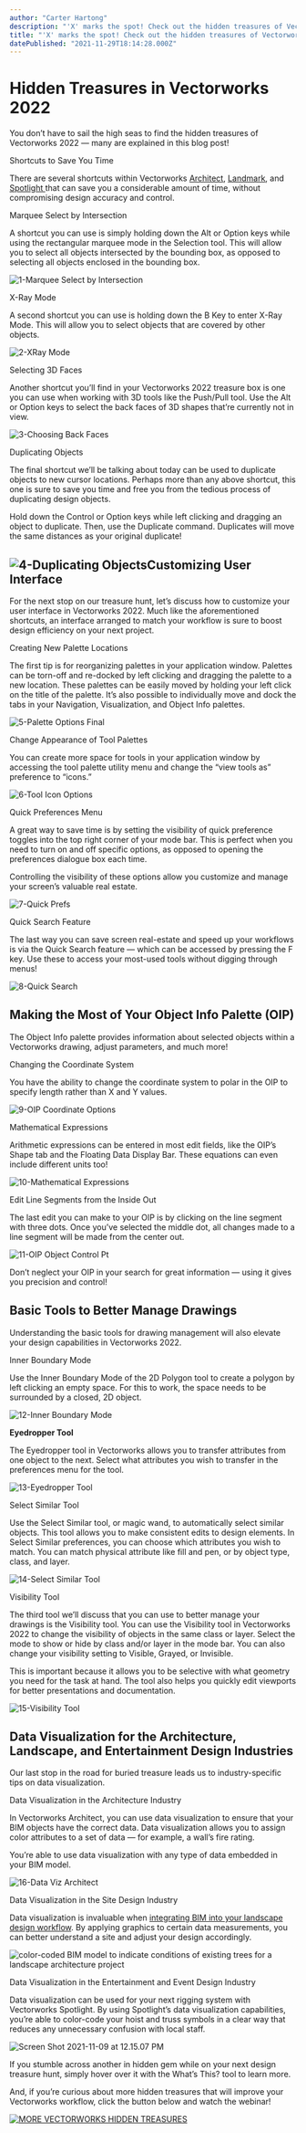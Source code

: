 ```yaml
---
author: "Carter Hartong"
description: "'X' marks the spot! Check out the hidden treasures of Vectorworks 2022."
title: "'X' marks the spot! Check out the hidden treasures of Vectorworks 2022." 
datePublished: "2021-11-29T18:14:28.000Z"
---
```

# Hidden Treasures in Vectorworks 2022

You don’t have to sail the high seas to find the hidden treasures of Vectorworks 2022 — many are explained in this blog post!

Shortcuts to Save You Time  

There are several shortcuts within Vectorworks [Architect](https://www.vectorworks.net/architect), [Landmark](https://www.vectorworks.net/landmark), and [Spotlight ](https://www.vectorworks.net/spotlight)that can save you a considerable amount of time, without compromising design accuracy and control.

Marquee Select by Intersection

A shortcut you can use is simply holding down the Alt or Option keys while using the rectangular marquee mode in the Selection tool. This will allow you to select all objects intersected by the bounding box, as opposed to selecting all objects enclosed in the bounding box.

![1-Marquee Select by Intersection](https://blog.vectorworks.net/hs-fs/hubfs/Blog%20Images/211122_Hidden%20Treasures/1-Marquee%20Select%20by%20Intersection.png?width=1440&name=1-Marquee%20Select%20by%20Intersection.png)

X-Ray Mode

A second shortcut you can use is holding down the B Key to enter X-Ray Mode. This will allow you to select objects that are covered by other objects.

![2-XRay Mode](https://blog.vectorworks.net/hs-fs/hubfs/Blog%20Images/211122_Hidden%20Treasures/2-XRay%20Mode.png?width=1440&name=2-XRay%20Mode.png)

Selecting 3D Faces

Another shortcut you’ll find in your Vectorworks 2022 treasure box is one you can use when working with 3D tools like the Push/Pull tool. Use the Alt or Option keys to select the back faces of 3D shapes that’re currently not in view.

![3-Choosing Back Faces](https://blog.vectorworks.net/hs-fs/hubfs/Blog%20Images/211122_Hidden%20Treasures/3-Choosing%20Back%20Faces.png?width=1440&name=3-Choosing%20Back%20Faces.png)

Duplicating Objects

The final shortcut we’ll be talking about today can be used to duplicate objects to new cursor locations. Perhaps more than any above shortcut, this one is sure to save you time and free you from the tedious process of duplicating design objects.

Hold down the Control or Option keys while left clicking and dragging an object to duplicate. Then, use the Duplicate command. Duplicates will move the same distances as your original duplicate!

## ![4-Duplicating Objects](https://blog.vectorworks.net/hs-fs/hubfs/Blog%20Images/211122_Hidden%20Treasures/4-Duplicating%20Objects.png?width=1440&name=4-Duplicating%20Objects.png)Customizing User Interface

For the next stop on our treasure hunt, let’s discuss how to customize your user interface in Vectorworks 2022\. Much like the aforementioned shortcuts, an interface arranged to match your workflow is sure to boost design efficiency on your next project.

Creating New Palette Locations

The first tip is for reorganizing palettes in your application window. Palettes can be torn-off and re-docked by left clicking and dragging the palette to a new location. These palettes can be easily moved by holding your left click on the title of the palette. It’s also possible to individually move and dock the tabs in your Navigation, Visualization, and Object Info palettes.

![5-Palette Options Final](https://blog.vectorworks.net/hs-fs/hubfs/Blog%20Images/211122_Hidden%20Treasures/5-Palette%20Options%20Final.png?width=1440&name=5-Palette%20Options%20Final.png)

Change Appearance of Tool Palettes

You can create more space for tools in your application window by accessing the tool palette utility menu and change the “view tools as” preference to “icons.”

![6-Tool Icon Options](https://blog.vectorworks.net/hs-fs/hubfs/Blog%20Images/211122_Hidden%20Treasures/6-Tool%20Icon%20Options.png?width=1440&name=6-Tool%20Icon%20Options.png)

Quick Preferences Menu

A great way to save time is by setting the visibility of quick preference toggles into the top right corner of your mode bar. This is perfect when you need to turn on and off specific options, as opposed to opening the preferences dialogue box each time.

Controlling the visibility of these options allow you customize and manage your screen’s valuable real estate.

![7-Quick Prefs](https://blog.vectorworks.net/hs-fs/hubfs/Blog%20Images/211122_Hidden%20Treasures/7-Quick%20Prefs.png?width=1440&name=7-Quick%20Prefs.png)

Quick Search Feature

The last way you can save screen real-estate and speed up your workflows is via the Quick Search feature — which can be accessed by pressing the F key. Use these to access your most-used tools without digging through menus!

![8-Quick Search](https://blog.vectorworks.net/hs-fs/hubfs/Blog%20Images/211122_Hidden%20Treasures/8-Quick%20Search.png?width=1440&name=8-Quick%20Search.png)

## Making the Most of Your Object Info Palette (OIP)

The Object Info palette provides information about selected objects within a Vectorworks drawing, adjust parameters, and much more!

Changing the Coordinate System

You have the ability to change the coordinate system to polar in the OIP to specify length rather than X and Y values.

![9-OIP Coordinate Options](https://blog.vectorworks.net/hs-fs/hubfs/Blog%20Images/211122_Hidden%20Treasures/9-OIP%20Coordinate%20Options.png?width=1440&name=9-OIP%20Coordinate%20Options.png)

Mathematical Expressions

Arithmetic expressions can be entered in most edit fields, like the OIP’s Shape tab and the Floating Data Display Bar. These equations can even include different units too!

![10-Mathematical Expressions](https://blog.vectorworks.net/hs-fs/hubfs/Blog%20Images/211122_Hidden%20Treasures/10-Mathematical%20Expressions.png?width=1440&name=10-Mathematical%20Expressions.png)

Edit Line Segments from the Inside Out

The last edit you can make to your OIP is by clicking on the line segment with three dots. Once you’ve selected the middle dot, all changes made to a line segment will be made from the center out.

![11-OIP Object Control Pt](https://blog.vectorworks.net/hs-fs/hubfs/Blog%20Images/211122_Hidden%20Treasures/11-OIP%20Object%20Control%20Pt.png?width=1440&name=11-OIP%20Object%20Control%20Pt.png)

Don’t neglect your OIP in your search for great information — using it gives you precision and control!

## Basic Tools to Better Manage Drawings

Understanding the basic tools for drawing management will also elevate your design capabilities in Vectorworks 2022.

Inner Boundary Mode

Use the Inner Boundary Mode of the 2D Polygon tool to create a polygon by left clicking an empty space. For this to work, the space needs to be surrounded by a closed, 2D object.

![12-Inner Boundary Mode](https://blog.vectorworks.net/hs-fs/hubfs/Blog%20Images/211122_Hidden%20Treasures/12-Inner%20Boundary%20Mode.png?width=1440&name=12-Inner%20Boundary%20Mode.png)

**Eyedropper Tool**

The Eyedropper tool in Vectorworks allows you to transfer attributes from one object to the next. Select what attributes you wish to transfer in the preferences menu for the tool.

![13-Eyedropper Tool](https://blog.vectorworks.net/hs-fs/hubfs/Blog%20Images/211122_Hidden%20Treasures/13-Eyedropper%20Tool.png?width=1440&name=13-Eyedropper%20Tool.png)

Select Similar Tool

Use the Select Similar tool, or magic wand, to automatically select similar objects. This tool allows you to make consistent edits to design elements. In Select Similar preferences, you can choose which attributes you wish to match. You can match physical attribute like fill and pen, or by object type, class, and layer.

![14-Select Similar Tool](https://blog.vectorworks.net/hs-fs/hubfs/Blog%20Images/211122_Hidden%20Treasures/14-Select%20Similar%20Tool.png?width=1440&name=14-Select%20Similar%20Tool.png)

Visibility Tool

The third tool we’ll discuss that you can use to better manage your drawings is the Visibility tool. You can use the Visibility tool in Vectorworks 2022 to change the visibility of objects in the same class or layer. Select the mode to show or hide by class and/or layer in the mode bar. You can also change your visibility setting to Visible, Grayed, or Invisible.

This is important because it allows you to be selective with what geometry you need for the task at hand. The tool also helps you quickly edit viewports for better presentations and documentation.

![15-Visibility Tool](https://blog.vectorworks.net/hs-fs/hubfs/Blog%20Images/211122_Hidden%20Treasures/15-Visibility%20Tool.png?width=300&name=15-Visibility%20Tool.png)

## Data Visualization for the Architecture, Landscape, and Entertainment Design Industries

Our last stop in the road for buried treasure leads us to industry-specific tips on data visualization.

Data Visualization in the Architecture Industry

In Vectorworks Architect, you can use data visualization to ensure that your BIM objects have the correct data. Data visualization allows you to assign color attributes to a set of data — for example, a wall’s fire rating.

You’re able to use data visualization with any type of data embedded in your BIM model.

![16-Data Viz Architect](https://blog.vectorworks.net/hs-fs/hubfs/Blog%20Images/211122_Hidden%20Treasures/16-Data%20Viz%20Architect.png?width=1440&name=16-Data%20Viz%20Architect.png)

Data Visualization in the Site Design Industry

Data visualization is invaluable when [integrating BIM into your landscape design workflow](../../../net/vectorworks/blog/why-bim-is-taking-over-landscape-architecture.html). By applying graphics to certain data measurements, you can better understand a site and adjust your design accordingly. 

![color-coded BIM model to indicate conditions of existing trees for a landscape architecture project](https://blog.vectorworks.net/hs-fs/hubfs/undefined.png?width=1440&name=undefined.png)

Data Visualization in the Entertainment and Event Design Industry

Data visualization can be used for your next rigging system with Vectorworks Spotlight. By using Spotlight’s data visualization capabilities, you’re able to color-code your hoist and truss symbols in a clear way that reduces any unnecessary confusion with local staff.

![Screen Shot 2021-11-09 at 12.15.07 PM](https://blog.vectorworks.net/hs-fs/hubfs/undefined-1.png?width=1440&name=undefined-1.png)

If you stumble across another in hidden gem while on your next design treasure hunt, simply hover over it with the What’s This? tool to learn more.

And, if you’re curious about more hidden treasures that will improve your Vectorworks workflow, click the button below and watch the webinar!

[![MORE VECTORWORKS HIDDEN TREASURES](https://no-cache.hubspot.com/cta/default/3018241/18adb8ef-8cc8-4b2e-b50c-5840f2e055b1.png)](https://cta-redirect.hubspot.com/cta/redirect/3018241/18adb8ef-8cc8-4b2e-b50c-5840f2e055b1) 

 